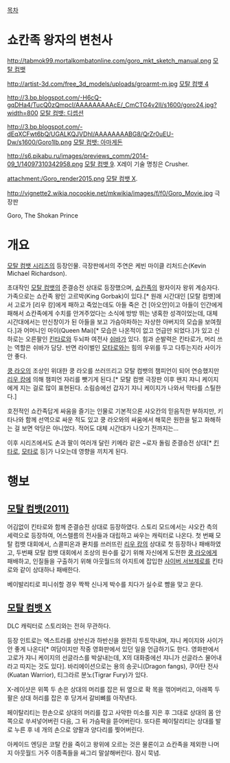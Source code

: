 [[목차]]
= 쇼칸족 왕자의 변천사 =

http://tabmok99.mortalkombatonline.com/goro_mkt_sketch_manual.png
[[모탈 컴뱃]]

http://artist-3d.com/free_3d_models/uploads/groarmt-m.jpg
[[모탈 컴뱃 4]]

http://3.bp.blogspot.com/-H6cQ-gqDHa4/TucQ0zQmpcI/AAAAAAAAAcE/_CmCTG4v2II/s1600/goro24.jpg?width=800
[[모탈 컴뱃: 디셉션]]

http://3.bp.blogspot.com/-dEqXCFwt6bQ/UGALKQJVDhI/AAAAAAAABG8/QrZr0uEU-Dw/s1600/Goro1lb.png
[[모탈 컴뱃: 아마게돈]]

http://s6.pikabu.ru/images/previews_comm/2014-09_1/14097310342958.png
[[모탈 컴뱃 9]]. X레이 기술 명칭은 Crusher.

attachment:/Goro_render2015.png
[[모탈 컴뱃 X]]. 

http://vignette2.wikia.nocookie.net/mkwikia/images/f/f0/Goro_Movie.jpg
극장판

Goro, The Shokan Prince

= 개요 =
[[모탈 컴뱃 시리즈]]의 등장인물. 극장판에서의 주연은 케빈 마이클 리처드슨(Kevin Michael Richardson). 

초대작인 [[모탈 컴뱃]]의 준결승전 상대로 등장했으며, [[쇼칸족]]의 왕자이자 왕위 계승자다. 가족으로는 쇼칸족 왕인 고르박(King Gorbak)이 있다.[* 원래 시간대인 [모탈 컴뱃]에서 고로가 [리우 캉]에게 패하고 죽었는데도 아들 죽은 건 [아오안]이고 아들이 인간에게 패해서 쇼칸족에게 수치를 안겨주었다는 소식에 방방 뛰는 냉혹한 성격이었는데, 대체 시간대에서는 만신창이가 된 아들을 보고 가슴아파하는 자상한 아버지의 모습을 보여줬다.]과 어머니인 마이(Queen Mai)[* 모습은 나온적이 없고 언급만 되었다.]가 있고 신하로는 오른팔인 [[킨타로]]와 두뇌파 여전사 [[쉬바]]가 있다. 힘과 순발력은 킨타로가, 머리 쓰는 역할은 쉬바가 담당. 반면 라이벌인 [[모타로]]와는 힘의 우위를 두고 다투는지라 사이가 안 좋다.

[[쿵 라오]]의 조상인 위대한 쿵 라오를 쓰러뜨리고 모탈 컴뱃의 챔피언이 되어 연승했지만 [[리우 캉]]에 의해 챔피언 자리를 뺏기게 된다.[* 모탈 컴뱃 극장판 이후 왠지 쟈니 케이지에게 지는 걸로 많이 표현된다. 소림승에선 갑자기 쟈니 케이지가 나와서 막타를 스틸한다.]

호전적인 쇼칸족답게 싸움을 즐기는 인물로 기본적으론 샤오칸의 믿음직한 부하지만, 키타나와 함께 선역으로 싸운 적도 있고 쿵 라오와의 싸움에서 해묵은 원한을 털고 화해하는 걸 보면 악당은 아니었다. 적어도 대체 시간대가 나오기 전까지는...

이후 시리즈에서도 손과 팔이 여러개 달린 키메라 같은 ~로자 돌림 준결승전 상대[* [[킨타로]], [[모타로]] 등]가 나오는데 영향을 끼치게 된다.
= 행보 =
== [[모탈 컴뱃(2011)]] ==
어김없이 킨타로와 함께 준결승전 상대로 등장하였다. 스토리 모드에서는 샤오칸 측의 세력으로 등장하여, 어스렐름의 전사들과 대립하고 싸우는 캐릭터로 나온다. 첫 번째 모탈 컴뱃 대회에서, 스콜피온과 콴치를 쓰러뜨린 [[리우 캉]]의 상대로 첫 등장하나 패배하였고, 두번째 모탈 컴뱃 대회에서 조상의 원수를 갚기 위해 자신에게 도전한 [[쿵 라오]]에게 패배하고, 인질들을 구출하기 위해 아웃월드의 아지트에 잡입한 [[사이버 서브제로]]를 킨타로와 같이 상대하나 패배한다.

베이발리티로 피니쉬할 경우 짝짝 신나게 박수를 치다가 실수로 뺨을 맞고 운다.
== [[모탈 컴뱃 X]] ==
DLC 캐릭터로 스토리와는 전혀 무관하다.

등장 인트로는 엑스트라를 상반신과 하반신을 완전히 두토막내며, 쟈니 케이지와 사이가 안 좋게 나온다[* 여담이지만 작중 영화판에서 있던 일을 언급하기도 한다.  영화판에서 고로가 쟈니 케이지의 선글라스를 박살내는데, X의 대화중에선 쟈니가 선글라스 물어내라고 따지는 것도 있다]. 
바리에이션으로는 용의 송곳니(Dragon fangs), 쿠아탄 전사(Kuatan Warrior), 티그라르 분노(Tigrar Fury)가 있다.

X-레이샷은 위쪽 두 손은 상대의 머리를 잡은 뒤 옆으로 확 목을 꺾어버리고, 아래쪽 두 팔은 상대 허리를 잡은 후 당겨서 갈비뼈를 아작낸다.

페이탈리티는 한손으로 상대의 머리를 잡고 사악한 미소를 지은 후 그대로 상대의 몸 안쪽으로 쑤셔넣어버린 다음, 그 뒤 가슴팍을 뜯어버린다. 또다른 페이탈리티는 상대를 발로 누른 후 네 개의 손으로 양팔과 양다리를 찢어버린다.

아케이드 엔딩은 코탈 칸을 죽이고 왕위에 오르는 것은 물론이고 쇼칸족을 제외한 나머지 아웃월드 거주 이종족들을 싸그리 말살해버린다. 잠시 묵념.
